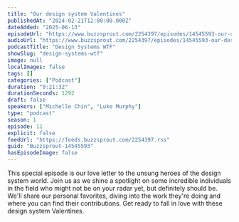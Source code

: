 ```yaml
---
title: "Our design system Valentines"
publishedAt: "2024-02-21T12:00:00.000Z"
dateAdded: "2025-06-13"
episodeUrl: "https://www.buzzsprout.com/2254397/episodes/14545593-our-design-system-valentines.mp3"
audioUrl: "https://www.buzzsprout.com/2254397/episodes/14545593-our-design-system-valentines.mp3"
podcastTitle: "Design Systems WTF"
showSlug: "design-systems-wtf"
image: null
localImages: false
tags: []
categories: ["Podcast"]
duration: "0:21:32"
durationSeconds: 1292
draft: false
speakers: ["Michelle Chin", "Luke Murphy"]
type: "podcast"
season: 1
episode: 11
explicit: false
feedUrl: "https://feeds.buzzsprout.com/2254397.rss"
guid: "Buzzsprout-14545593"
hasEpisodeImage: false
---
```

This special episode is our love letter to the unsung heroes of the design system world. Join us as we shine a spotlight on some incredible individuals in the field who might not be on your radar yet, but definitely should be. We'll share our personal favorites, diving into the work they're doing and where you can find their contributions. Get ready to fall in love with these design system Valentines.

